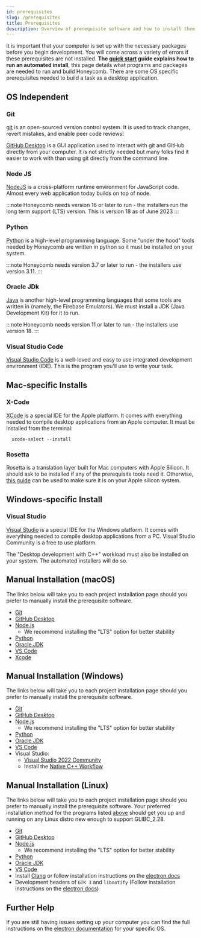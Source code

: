 ```yaml
---
id: prerequisites
slug: /prerequisites
title: Prerequisites
description: Overview of prerequisite software and how to install them
---
```


It is important that your computer is set up with the necessary packages before you begin development. You will come across a variety of errors if these prerequisites are not installed. **The [quick start](quick_start#installing-prerequisites) guide explains how to run an automated install**, this page details what programs and packages are needed to run and build Honeycomb. There are some OS specific prerequisites needed to build a task as a desktop application.

## OS Independent

### Git

[git](https://git-scm.com) is an open-sourced version control system. It is used to track changes, revert mistakes, and enable peer code reviews!

[GitHub Desktop](https://desktop.github.com) is a GUI application used to interact with git and GitHub directly from your computer. It is not strictly needed but many folks find it easier to work with than using git directly from the command line.

### Node JS

[NodeJS](https://nodejs.org/en) is a cross-platform runtime environment for JavaScript code. Almost every web application today builds on top of node.

:::note
Honeycomb needs version 16 or later to run - the installers run the long term support (LTS) version. This is version 18 as of June 2023
:::

### Python

[Python](https://www.python.org) is a high-level programming language. Some "under the hood" tools needed by Honeycomb are written in python so it must be installed on your system.

:::note
Honeycomb needs version 3.7 or later to run - the installers use version 3.11.
:::

### Oracle JDk

[Java](https://www.oracle.com/java/) is another high-level programming languages that some tools  are written in (namely, the Firebase Emulators). We must install a JDK (Java Development Kit) for it to run.

:::note
Honeycomb needs version 11 or later to run - the installers use version 18.
:::

### Visual Studio Code

[Visual Studio Code](https://code.visualstudio.com) is a well-loved and easy to use integrated development environment (IDE). This is the program you'll use to write your task.

## Mac-specific Installs

### X-Code

[XCode](https://developer.apple.com/xcode/) is a special IDE for the Apple platform. It comes with everything needed to compile desktop applications from an Apple computer. It must be installed from the terminal:

```shell title="Installing XCode"
  xcode-select --install
```

### Rosetta

Rosetta is a translation layer built for Mac computers with Apple Silicon. It should ask to be installed if any of the prerequisite tools need it. Otherwise, [this guide](https://support.apple.com/en-us/HT211861) can be used to make sure it is on your Apple silicon system.

## Windows-specific Install

### Visual Studio

[Visual Studio](https://visualstudio.microsoft.com) is a special IDE for the Windows platform. It comes with everything needed to compile desktop applications from a PC. Visual Studio Community is a free to use platform.

The "Desktop development with C++" workload must also be installed on your system. The automated installers will do so.

## Manual Installation (macOS)

The links below will take you to each project installation page should you prefer to manually install the prerequisite software.

- [Git](https://git-scm.com/download/mac)
- [GitHub Desktop](https://desktop.github.com)
- [Node.js](https://nodejs.org/en/download/)
  - We recommend installing the "LTS" option for better stability
- [Python](https://www.python.org/downloads/macos/)
- [Oracle JDK](https://www.oracle.com/java/technologies/downloads/#jdk20-windows)
- [VS Code](https://code.visualstudio.com/download)
- [Xcode](https://apps.apple.com/us/app/xcode/id497799835?mt=12)

## Manual Installation (Windows)

The links below will take you to each project installation page should you prefer to manually install the prerequisite software.

- [Git](https://git-scm.com/download/win)
- [GitHub Desktop](https://desktop.github.com)
- [Node.js](https://nodejs.org/en/download/)
  - We recommend installing the "LTS" option for better stability
- [Python](https://www.python.org/downloads/windows/)
- [Oracle JDK](https://www.oracle.com/java/technologies/downloads/#jdk20-mac)
- [VS Code](https://code.visualstudio.com/download)
- Visual Studio:
  - [Visual Studio 2022 Community](https://visualstudio.microsoft.com/vs/community/)
  - Install the [Native C++ Workflow](https://docs.microsoft.com/en-us/cpp/build/vscpp-step-0-installation?view=msvc-160#step-4---choose-workloads-1)

## Manual Installation (Linux)

The links below will take you to each project installation page should you prefer to manually install the prerequisite software. Your preferred installation method for the programs listed [above](#os-independent) should get you up and running on any Linux distro new enough to support GLIBC_2.28.

- [Git](https://git-scm.com/download/linux)
- [GitHub Desktop](https://desktop.github.com)
- [Node.js](https://nodejs.org/en/download/)
  - We recommend installing the "LTS" option for better stability
- [Python](https://www.python.org/downloads/source/)
- [Oracle JDK](https://www.oracle.com/java/technologies/downloads/#jdk20-linux)
- [VS Code](https://code.visualstudio.com/download)
- Install [Clang](https://clang.llvm.org/get_started.html) or follow installation instructions on the [electron docs](https://www.electronjs.org/docs/development/build-instructions-linux#prerequisites)
- Development headers of `GTK 3` and `libnotify` (Follow installation instructions on the [electron docs](https://www.electronjs.org/docs/development/build-instructions-linux#prerequisites))

## Further Help

If you are still having issues setting up your computer you can find the full instructions on the [electron documentation](https://www.electronjs.org/docs/development/build-instructions-gn) for your specific OS.
